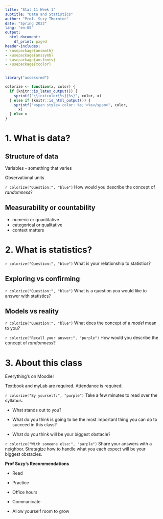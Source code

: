 ```yaml
---
title: "Stat 11 Week 1"
subtitle: "Data and Statistics" 
author: "Prof. Suzy Thornton"
date: "Spring 2023"
lang: "en-US"
output:
  html_document:
    df_print: paged
header-includes:
- \usepackage{amsmath}
- \usepackage{amssymb}
- \usepackage{amsfonts}
- \usepackage{xcolor}
---
```


```r
library("accessrmd")

colorize <- function(x, color) {
  if (knitr::is_latex_output()) {
    sprintf("\\textcolor{%s}{%s}", color, x)
  } else if (knitr::is_html_output()) {
    sprintf("<span style='color: %s;'>%s</span>", color,
      x)
  } else x
}

```



# 1. What is data? 

## Structure of data 

Variables - something that varies 

Observational units 

`r colorize("Question:", "blue")` How would you describe the concept of *randomness*? 


## Measurability or countability 

   - numeric or quantitative 
   - categorical or qualitative 
   - context matters 


# 2. What is statistics? 

`r colorize("Question:", "blue")` What is your relationship to statistics? 



## Exploring vs confirming 

`r colorize("Question:", "blue")` What is a question you would like to answer with statistics? 


## Models vs reality 

`r colorize("Question:", "blue")` What does the concept of a *model* mean to you?

`r colorize("Recall your answer:", "purple")` How would you describe the concept of *randomness*? 


# 3. About this class 

Everything's on Moodle! 

Textbook and myLab are required. Attendance is required. 

`r colorize("By yourself:", "purple")` 
Take a few minutes to read over the syllabus. 

- What stands out to you? 

- What do you think is going to be the most important thing you can do to succeed in this class? 

- What do you think will be your biggest obstacle? 

`r colorize("With someone else:", "purple")` 
Share your answers with a neighbor. Stratagize how to handle what you each expect will be your biggest obstacles. 


**Prof Suzy's Recommendations** 

- Read 

- Practice 

- Office hours 

- Communicate 

- Allow yourself room to grow 